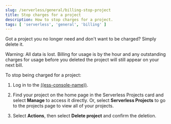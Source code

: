 ```yaml
---
slug: /serverless/general/billing-stop-project
title: Stop charges for a project
description: How to stop charges for a project.
tags: [ 'serverless', 'general', 'billing' ]
---
```


<DocBadge template="technical preview" />
Got a project you no longer need and don't want to be charged? Simply delete it.

Warning: All data is lost. Billing for usage is by the hour and any outstanding charges for usage before you deleted the project will still appear on your next bill.

To stop being charged for a project:
1. Log in to the [((ess-console-name))](((ess-console))).

2. Find your project on the home page in the Serverless Projects card and select **Manage** to access it directly. Or, select **Serverless Projects** to go to the projects page to view all of your projects.

3. Select **Actions**, then select **Delete project** and confirm the deletion.